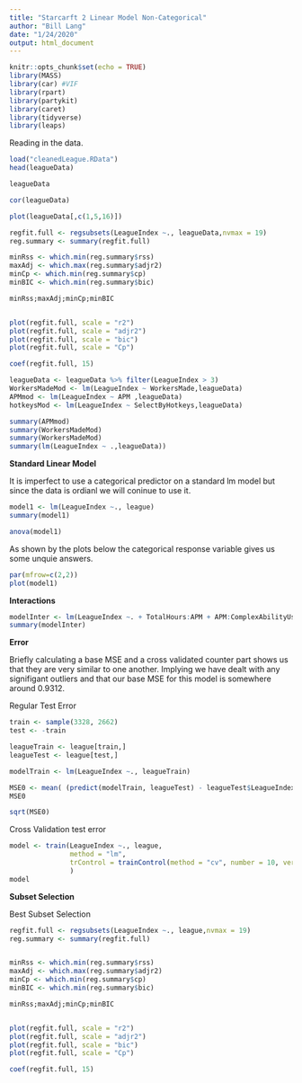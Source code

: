 ```yaml
---
title: "Starcarft 2 Linear Model Non-Categorical"
author: "Bill Lang"
date: "1/24/2020"
output: html_document
---
```


```r
knitr::opts_chunk$set(echo = TRUE)
library(MASS)
library(car) #VIF
library(rpart)
library(partykit)
library(caret)
library(tidyverse)
library(leaps)
```

Reading in the data. 

```r
load("cleanedLeague.RData")
head(leagueData)
```

```r
leagueData
```


```r
cor(leagueData)
```


```r
plot(leagueData[,c(1,5,16)])
```


```r
regfit.full <- regsubsets(LeagueIndex ~., leagueData,nvmax = 19)
reg.summary <- summary(regfit.full)

minRss <- which.min(reg.summary$rss)
maxAdj <- which.max(reg.summary$adjr2)
minCp <- which.min(reg.summary$cp)
minBIC <- which.min(reg.summary$bic)

minRss;maxAdj;minCp;minBIC


plot(regfit.full, scale = "r2")
plot(regfit.full, scale = "adjr2")
plot(regfit.full, scale = "bic")
plot(regfit.full, scale = "Cp")

coef(regfit.full, 15)

```


```r
leagueData <- leagueData %>% filter(LeagueIndex > 3)
WorkersMadeMod <- lm(LeagueIndex ~ WorkersMade,leagueData)
APMmod <- lm(LeagueIndex ~ APM ,leagueData)
hotkeysMod <- lm(LeagueIndex ~ SelectByHotkeys,leagueData)

summary(APMmod)
summary(WorkersMadeMod)
summary(WorkersMadeMod)
summary(lm(LeagueIndex ~ .,leagueData))
```
















**Standard Linear Model** 

It is imperfect to use a categorical predictor on a standard lm model but since the data is ordianl we will coninue to use it. 

```r
model1 <- lm(LeagueIndex ~., league)
summary(model1)

anova(model1)
```

As shown by the plots below the categorical response variable gives us some unquie answers. 

```r
par(mfrow=c(2,2))
plot(model1)
```



**Interactions**

```r
modelInter <- lm(LeagueIndex ~. + TotalHours:APM + APM:ComplexAbilityUsed, league)
summary(modelInter)

```














**Error**

Briefly calculating a base MSE and a cross validated counter part shows us that they are very similar to one another. Implying we have dealt with any signifigant outliers and that our base MSE for this model is somewhere around $0.9312$.

Regular Test Error

```r
train <- sample(3328, 2662)
test <- -train

leagueTrain <- league[train,]
leagueTest <- league[test,]

modelTrain <- lm(LeagueIndex ~., leagueTrain)

MSE0 <- mean( (predict(modelTrain, leagueTest) - leagueTest$LeagueIndex)^2 )
MSE0

sqrt(MSE0)
```

Cross Validation test error

```r
model <- train(LeagueIndex ~., league,
               method = "lm",
               trControl = trainControl(method = "cv", number = 10, verboseIter = TRUE)
               )
model
```















**Subset Selection**

Best Subset Selection

```r
regfit.full <- regsubsets(LeagueIndex ~., league,nvmax = 19)
reg.summary <- summary(regfit.full)


minRss <- which.min(reg.summary$rss)
maxAdj <- which.max(reg.summary$adjr2)
minCp <- which.min(reg.summary$cp)
minBIC <- which.min(reg.summary$bic)

minRss;maxAdj;minCp;minBIC


plot(regfit.full, scale = "r2")
plot(regfit.full, scale = "adjr2")
plot(regfit.full, scale = "bic")
plot(regfit.full, scale = "Cp")

coef(regfit.full, 15)

```





